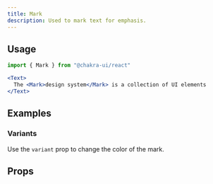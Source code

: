 ```yaml
---
title: Mark
description: Used to mark text for emphasis.
---
```


<ExampleTabs name="mark-basic" />

## Usage

```js
import { Mark } from "@chakra-ui/react"
```

```jsx
<Text>
  The <Mark>design system</Mark> is a collection of UI elements
</Text>
```

## Examples

### Variants

Use the `variant` prop to change the color of the mark.

<Example name="mark-with-variants" />

## Props

<PropTable component="Mark" part="Mark" />
